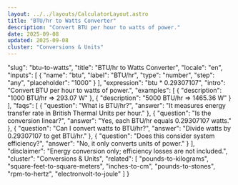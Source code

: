 ```yaml
---
layout: ../../layouts/CalculatorLayout.astro
title: "BTU/hr to Watts Converter"
description: "Convert BTU per hour to watts of power."
date: 2025-09-08
updated: 2025-09-08
cluster: "Conversions & Units"
---
```


  "slug": "btu-to-watts",
  "title": "BTU/hr to Watts Converter",
  "locale": "en",
  "inputs": [
    {
      "name": "btu",
      "label": "BTU/hr",
      "type": "number",
      "step": "any",
      "placeholder": "1000"
    }
  ],
  "expression": "btu * 0.29307107",
  "intro": "Convert BTU per hour to watts of power.",
  "examples": [
    {
      "description": "1000 BTU/hr ⇒ 293.07 W"
    },
    {
      "description": "5000 BTU/hr ⇒ 1465.36 W"
    }
  ],
  "faqs": [
    {
      "question": "What is BTU/hr?",
      "answer": "It measures energy transfer rate in British Thermal Units per hour."
    },
    {
      "question": "Is the conversion linear?",
      "answer": "Yes, each BTU/hr equals 0.29307107 watts."
    },
    {
      "question": "Can I convert watts to BTU/hr?",
      "answer": "Divide watts by 0.29307107 to get BTU/hr."
    },
    {
      "question": "Does this consider system efficiency?",
      "answer": "No, it only converts units of power."
    }
  ],
  "disclaimer": "Energy conversion only; efficiency losses are not included.",
  "cluster": "Conversions & Units",
  "related": [
    "pounds-to-kilograms",
    "square-feet-to-square-meters",
    "inches-to-cm",
    "pounds-to-stones",
    "rpm-to-hertz",
    "electronvolt-to-joule"
  ]
}

<Calculator schema={schema} />
